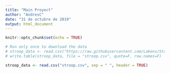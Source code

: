 ```yaml
---
title: "Main Proyect"
author: "AndresC"
date: "31 de octubre de 2019"
output: html_document
---
```


```r
knitr::opts_chunk$set(echo = TRUE)
```

```r
# Run only once to download the data
# stroop_data <- read.csv("https://raw.githubusercontent.com/Lakens/Stroop/master/stroop.txt", sep = "\t", header = TRUE)
# write.table(stroop_data, file = "stroop.csv", quote=F, row.names=F)

stroop_data <- read.csv("stroop.csv", sep = " ", header = TRUE)

```

